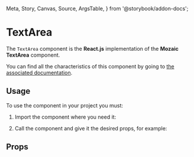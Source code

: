   Meta,
  Story,
  Canvas,
  Source,
  ArgsTable,
} from '@storybook/addon-docs';

<Meta title="Components/TextArea" component={TextArea} />

# TextArea

The `TextArea` component is the **React.js** implementation of the **Mozaic TextArea** component.

You can find all the characteristics of this component by going to [the associated documentation](https://mozaic.adeo.cloud/Components/Form/TextArea/).

## Usage

To use the component in your project you must:

1. Import the component where you need it:

<Source
  language="javascript"
  code="import { TextArea } from 'bigfish-wms--mozaic-react';"
/>

2. Call the component and give it the desired props, for example:

<Canvas withSource="open">
  <Story id="textarea--controls" />
</Canvas>

## Props

<ArgsTable of={TextArea} />
